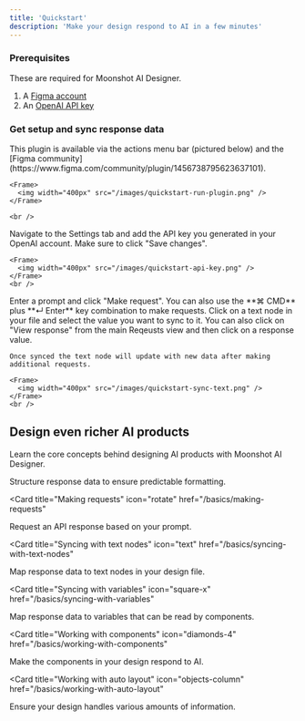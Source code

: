 ```yaml
---
title: 'Quickstart'
description: 'Make your design respond to AI in a few minutes'
---
```


### Prerequisites

These are required for Moonshot AI Designer.

1. A [Figma account](https://www.figma.com/)
2. An [OpenAI API key](https://platform.openai.com/api-keys)

### Get setup and sync response data

<Steps>
  <Step title="Open Moonshot AI Designer">
    This plugin is available via the actions menu bar (pictured below) and the [Figma community](https://www.figma.com/community/plugin/1456738795623637101).

    <Frame>
      <img width="400px" src="/images/quickstart-run-plugin.png" />
    </Frame>

    <br />
  </Step>
  <Step title="Add your OpenAI API key">
    Navigate to the Settings tab and add the API key you generated in your OpenAI account. Make sure to click "Save changes".

    <Frame>
      <img width="400px" src="/images/quickstart-api-key.png" />
    </Frame>
    <br />
  </Step>
  <Step title="Make a request">
    Enter a prompt and click "Make request". You can also use the **⌘ CMD** plus **↵ Enter** key combination to make requests.
  </Step>
  <Step title="Sync data to a text node">
    Click on a text node in your file and select the value you want to sync to it. You can also click on "View response" from the main Reqeusts view and then click on a response value.

    Once synced the text node will update with new data after making additional requests.

    <Frame>
      <img width="400px" src="/images/quickstart-sync-text.png" />
    </Frame>
    <br />
  </Step>
</Steps>

## Design even richer AI products

Learn the core concepts behind designing AI products with Moonshot AI Designer.

<CardGroup>

<Card title="Defining schemas" icon="code" href="/basics/defining-schemas">
  Structure response data to ensure predictable formatting.
</Card>

<Card
  title="Making requests"
  icon="rotate"
  href="/basics/making-requests"
>
  Request an API response based on your prompt.
</Card>

<Card
  title="Syncing with text nodes"
  icon="text"
  href="/basics/syncing-with-text-nodes"
>
  Map response data to text nodes in your design file.
</Card>

<Card
  title="Syncing with variables"
  icon="square-x"
  href="/basics/syncing-with-variables"
>
  Map response data to variables that can be read by components.
</Card>

<Card
  title="Working with components"
  icon="diamonds-4"
  href="/basics/working-with-components"
>
  Make the components in your design respond to AI.
</Card>

<Card
  title="Working with auto layout"
  icon="objects-column"
  href="/basics/working-with-auto-layout"
>
  Ensure your design handles various amounts of information.
</Card>

</CardGroup>
